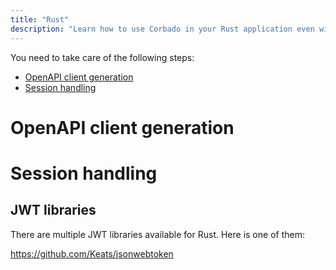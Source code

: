 ```yaml
---
title: "Rust"
description: "Learn how to use Corbado in your Rust application even without an official Rust SDK."
---
```



<NoSdkSupportIntro language="Rust"></NoSdkSupportIntro>

You need to take care of the following steps:

- [OpenAPI client generation](#openapi-client-generation)
- [Session handling](#session-handling)

# OpenAPI client generation

<NoSdkOpenapiClientGeneration language="Rust"></NoSdkOpenapiClientGeneration>

# Session handling

<NoSdkSessionHandling language="Rust"></NoSdkSessionHandling>

## JWT libraries

There are multiple JWT libraries available for Rust. Here is one of them:

https://github.com/Keats/jsonwebtoken